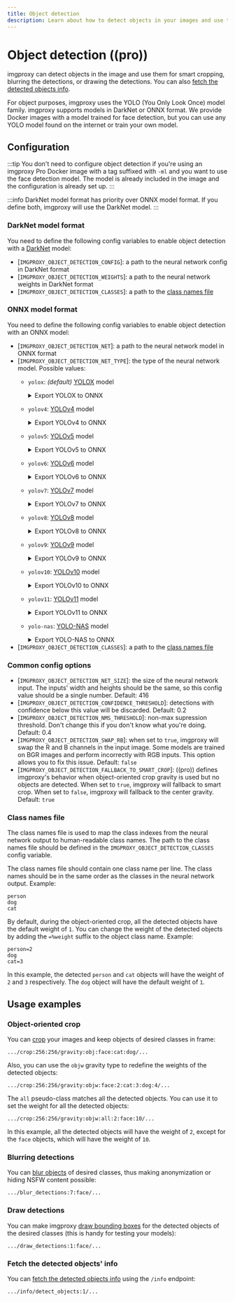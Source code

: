 ```yaml
---
title: Object detection
description: Learn about how to detect objects in your images and use them with imgproxy
---
```


# Object detection ((pro))

imgproxy can detect objects in the image and use them for smart cropping, blurring the detections, or drawing the detections. You can also [fetch the detected objects info](../usage/getting_info.mdx#detect-objects).

For object purposes, imgproxy uses the YOLO (You Only Look Once) model family. imgproxy supports models in DarkNet or ONNX format. We provide Docker images with a model trained for face detection, but you can use any YOLO model found on the internet or train your own model.

## Configuration

:::tip
You don't need to configure object detection if you're using an imgproxy Pro Docker image with a tag suffixed with `-ml` and you want to use the face detection model. The model is already included in the image and the configuration is already set up.
:::

:::info
DarkNet model format has priority over ONNX model format. If you define both, imgproxy will use the DarkNet model.
:::

### DarkNet model format

You need to define the following config variables to enable object detection with a [DarkNet](https://github.com/AlexeyAB/darknet) model:

* [`IMGPROXY_OBJECT_DETECTION_CONFIG`]: a path to the neural network config in DarkNet format
* [`IMGPROXY_OBJECT_DETECTION_WEIGHTS`]: a path to the neural network weights in DarkNet format
* [`IMGPROXY_OBJECT_DETECTION_CLASSES`]: a path to the [class names file](#class-names-file)

### ONNX model format

You need to define the following config variables to enable object detection with an ONNX model:

* [`IMGPROXY_OBJECT_DETECTION_NET`]: a path to the neural network model in ONNX format
* [`IMGPROXY_OBJECT_DETECTION_NET_TYPE`]: the type of the neural network model. Possible values:
  * `yolox`: _(default)_ [YOLOX](https://github.com/Megvii-BaseDetection/YOLOX) model
    <details>
      <summary>Export YOLOX to ONNX</summary>

      ```bash
      python tools/export_onnx.py \
        -f /path/to/experiment.py \
        -c /path/to/checkpoint.pth \
        --output-name /path/to/output.onnx \
        --decode_in_inference
      ```
    </details>
  * `yolov4`: [YOLOv4](https://github.com/Tianxiaomo/pytorch-YOLOv4) model
    <details>
      <summary>Export YOLOv4 to ONNX</summary>

      ```bash
      pip install onnxruntime

      python demo_pytorch2onnx.py <weight_file> <image_path> <batch_size> <n_classes> <input_width> <input_height>

      # Example
      python demo_pytorch2onnx.py yolov4.pth dog.jpg 1 80 416 416
      ```
    </details>
  * `yolov5`: [YOLOv5](https://github.com/ultralytics/yolov5) model
    <details>
      <summary>Export YOLOv5 to ONNX</summary>

      ```bash
      # Export with FP32 precision
      python export.py \
        --weights yolov5s.pt \
        --include onnx \
        --simplify

      # Export with FP16 precision (CUDA-compatible GPU is required)
      python export.py \
        --weights yolov5s.pt \
        --include onnx \
        --simplify \
        --half
      ```
    </details>
  * `yolov6`: [YOLOv6](https://github.com/meituan/YOLOv6) model
    <details>
      <summary>Export YOLOv6 to ONNX</summary>

      ```bash
      # Export with FP32 precision
      python deploy/ONNX/export_onnx.py \
        --weights yolov6s.pt \
        --img 640 \
        --batch 1 \
        --simplify

      # Export with FP16 precision (CUDA-compatible GPU is required)
      python deploy/ONNX/export_onnx.py \
        --weights yolov6s.pt \
        --img 640 \
        --batch 1 \
        --simplify \
        --half
      ```
    </details>
  * `yolov7`: [YOLOv7](https://github.com/WongKinYiu/yolov7) model
    <details>
      <summary>Export YOLOv7 to ONNX</summary>

      ```bash
      # Export with FP32 precision
      python export.py \
        --weights yolov7-tiny.pt \
        --grid \
        --simplify \
        --img-size 640 640 \
        --max-wh 640

      # Export with FP16 precision (CUDA-compatible GPU is required)
      python export.py \
        --weights yolov7-tiny.pt \
        --grid \
        --simplify \
        --img-size 640 640 \
        --max-wh 640 \
        --fp16
      ```
    </details>
  * `yolov8`: [YOLOv8](https://github.com/ultralytics/ultralytics) model
    <details>
      <summary>Export YOLOv8 to ONNX</summary>

      ```bash
      pip install ultralytics

      # Export with FP32 precision
      yolo export \
        model=yolov8n.pt \
        format=onnx \
        simplify=True

      # Export with FP16 precision using CUDA-compatible GPU
      yolo export \
        model=yolov8n.pt \
        format=onnx \
        simplify=True \
        half=True \
        device=0

      # Export with FP16 precision using Apple Silicon GPU
      yolo export \
        model=yolov8n.pt \
        format=onnx \
        simplify=True \
        half=True \
        device=mps
      ```
    </details>
  * `yolov9`: [YOLOv9](https://github.com/WongKinYiu/yolov9) model
    <details>
      <summary>Export YOLOv9 to ONNX</summary>

      ```bash
      # Export with FP32 precision
      python export.py \
        --weights yolov9-s.pt \
        --include onnx \
        --simplify

      # Export with FP16 precision (CUDA-compatible GPU is required)
      python export.py \
        --weights yolov9-s.pt \
        --include onnx \
        --simplify \
        --half
      ```
    </details>
  * `yolov10`: [YOLOv10](https://github.com/THU-MIG/yolov10) model
    <details>
      <summary>Export YOLOv10 to ONNX</summary>

      Unfortunately, the export script from the original YOLOv10 repository adds NMS and other postprocessing operations to the model and doesn't allow to disable them. You can apply a patch to the YOLOv10 code to fix this issue:

      ```bash
      curl -Ls https://gist.githubusercontent.com/DarthSim/216551dfd58e5628290e90c1d358704b/raw/27a828a48c84f93e0e70b14923bf697541ebe5a1/yolov10.patch | git apply
      ```

      ...and then export the model:

      ```bash
      # Export with FP32 precision
      python export_opencv.py \
        --weights yolov10s.pt \
        --imgsz 640 640

      # Export with FP16 precision (CUDA-compatible GPU is required)
      python export_opencv.py \
        --weights yolov10s.pt \
        --imgsz 640 640 \
        --half
      ```
    </details>
  * `yolov11`: [YOLOv11](https://github.com/ultralytics/ultralytics) model
    <details>
      <summary>Export YOLOv11 to ONNX</summary>

      ```bash
      pip install ultralytics

      # Export with FP32 precision
      yolo export \
        model=yolov11n.pt \
        format=onnx \
        simplify=True

      # Export with FP16 precision using CUDA-compatible GPU
      yolo export \
        model=yolov11n.pt \
        format=onnx \
        simplify=True \
        half=True \
        device=0

      # Export with FP16 precision using Apple Silicon GPU
      yolo export \
        model=yolov11n.pt \
        format=onnx \
        simplify=True \
        half=True \
        device=mps
      ```
    </details>
  * `yolo-nas`: [YOLO-NAS](https://github.com/Deci-AI/super-gradients) model
    <details>
      <summary>Export YOLO-NAS to ONNX</summary>

      ```python
      from super_gradients.training import models
      from super_gradients.common.object_names import Models
      from super_gradients.conversion import DetectionOutputFormatMode
      from super_gradients.conversion.conversion_enums import ExportQuantizationMode

      # Load the model from the SuperGradients model zoo
      model = models.get(
        Models.YOLO_NAS_S,
        pretrained_weights="coco"
      )
      # Or load the model from a checkpoint
      model = models.get(
        Models.YOLO_NAS_S,
        num_classes=80,
        checkpoint_path=f"neural-yolo_nas_s.pth"
      )

      model.eval()
      model.prep_model_for_conversion(input_size=[1, 3, 640, 640])

      # Disable preprocessing and postprocessing since imgproxy will handle it
      model.export(
        "/content/yolo_nas_s.onnx",
        preprocessing=False,
        postprocessing=False,
        output_predictions_format=DetectionOutputFormatMode.FLAT_FORMAT,
        input_image_shape=[640, 640],
        quantization_mode=ExportQuantizationMode.FP16,
      )
      ```
    </details>
* [`IMGPROXY_OBJECT_DETECTION_CLASSES`]: a path to the [class names file](#class-names-file)

### Common config options

* [`IMGPROXY_OBJECT_DETECTION_NET_SIZE`]: the size of the neural network input. The inputs' width and heights should be the same, so this config value should be a single number. Default: 416
* [`IMGPROXY_OBJECT_DETECTION_CONFIDENCE_THRESHOLD`]: detections with confidence below this value will be discarded. Default: 0.2
* [`IMGPROXY_OBJECT_DETECTION_NMS_THRESHOLD`]: non-max supression threshold. Don't change this if you don't know what you're doing. Default: 0.4
* [`IMGPROXY_OBJECT_DETECTION_SWAP_RB`]: when set to `true`, imgproxy will swap the R and B channels in the input image. Some models are trained on BGR images and perform incorrectly with RGB inputs. This option allows you to fix this issue. Default: `false`
* [`IMGPROXY_OBJECT_DETECTION_FALLBACK_TO_SMART_CROP`]: ((pro)) defines imgproxy's behavior when object-oriented crop gravity is used but no objects are detected. When set to `true`, imgproxy will fallback to smart crop. When set to `false`, imgproxy will fallback to the center gravity. Default: `true`

### Class names file

The class names file is used to map the class indexes from the neural network output to human-readable class names. The path to the class names file should be defined in the `IMGPROXY_OBJECT_DETECTION_CLASSES` config variable.

The class names file should contain one class name per line. The class names should be in the same order as the classes in the neural network output. Example:

```text
person
dog
cat
```

By default, during the object-oriented crop, all the detected objects have the default weight of `1`. You can change the weight of the detected objects by adding the `=%weight` suffix to the object class name. Example:

```text
person=2
dog
cat=3
```

In this example, the detected `person` and `cat` objects will have the weight of `2` and `3` respectively. The `dog` object will have the default weight of `1`.

## Usage examples
### Object-oriented crop

You can [crop](../usage/processing.mdx#crop) your images and keep objects of desired classes in frame:

```imgproxy_url
.../crop:256:256/gravity:obj:face:cat:dog/...
```

Also, you can use the `objw` gravity type to redefine the weights of the detected objects:

```imgproxy_url
.../crop:256:256/gravity:objw:face:2:cat:3:dog:4/...
```

The `all` pseudo-class matches all the detected objects. You can use it to set the weight for all the detected objects:

```imgproxy_url
.../crop:256:256/gravity:objw:all:2:face:10/...
```

In this example, all the detected objects will have the weight of `2`, except for the `face` objects, which will have the weight of `10`.

### Blurring detections

You can [blur objects](../usage/processing.mdx#blur-detections) of desired classes, thus making anonymization or hiding NSFW content possible:

```imgproxy_url
.../blur_detections:7:face/...
```

### Draw detections

You can make imgproxy [draw bounding boxes](../usage/processing.mdx#draw-detections) for the detected objects of the desired classes (this is handy for testing your models):

```imgproxy_url
.../draw_detections:1:face/...
```

### Fetch the detected objects' info

You can [fetch the detected objects info](../usage/getting_info.mdx#detect-objects) using the `/info` endpoint:

```imgproxy_url
.../info/detect_objects:1/...
```
